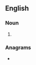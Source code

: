 ==English==

===Noun===
{{head|en|noun plural form}}

# {{plural of|domainer|lang=en}}

===Anagrams===
* {{anagrams|en|Armenoids|Romanised|masonried|randomise|romanised}}
